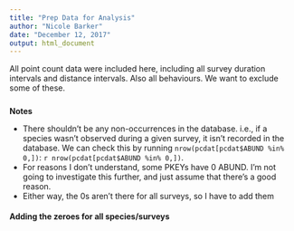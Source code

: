 ```yaml
---
title: "Prep Data for Analysis"
author: "Nicole Barker"
date: "December 12, 2017"
output: html_document
---
```


All point count data were included here, including all survey duration intervals and distance intervals. Also all behaviours. We want to exclude some of these. 

##### 



**Notes**

* There shouldn't be any non-occurrences in the database. i.e., if a species wasn't observed during a given survey, it isn't recorded in the database. We can check this by running `nrow(pcdat[pcdat$ABUND %in% 0,])`: `r nrow(pcdat[pcdat$ABUND %in% 0,])`.
* For reasons I don't understand, some PKEYs have 0 ABUND. I'm not going to investigate this further, and just assume that there's a good reason. 
* Either way, the 0s aren't there for all surveys, so I have to add them


#### Adding the zeroes for all species/surveys 